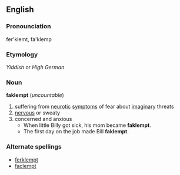 == English ==
=== Pronounciation ===
fer'klemt, fa'klemp
=== Etymology ===
''Yiddish'' or ''High German''
=== Noun ===
'''faklempt''' (''uncountable'')
# suffering from [[neurotic]] [[symptom]]s of fear about [[imaginary]] threats
# [[nervous]] or sweaty
# concerned and anxious
#* When little Billy got sick, his mom became '''faklempt'''.
#* The first day on the job made Bill '''faklempt'''.
=== Alternate spellings ===
*[[ferklempt]]
*[[faclempt]]
{{cattag2|Language|Yiddish}}